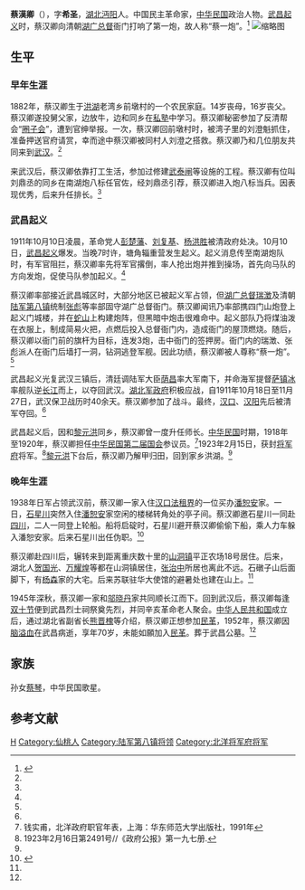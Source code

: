 {{Infobox Officeholder
|姓名=蔡漢卿
|圖像=File:蔡漢卿2.jpg
|圖像大小=200px
|圖像說明=  
|字    = 字希聖
|號    = 
|別名    = 
|出生日期 = 
|出生地點 = 
|逝世日期 = 
|逝世地點 = 
|死因    = 
|墓地    = 
|籍貫    = 
|政黨    = 
|parents  = 
|配偶   =
|伴侶    = 
|relatives  =  
|children  =  
|著作    = 
|past    = 
}}
'''蔡漢卿'''（{{bd|1882年||1952年|}}），字'''希圣'''，[[湖北|湖北]][[沔阳|沔阳]]人。中国民主革命家，[[中华民国|中华民国]]政治人物。[[武昌起义|武昌起义]]时，蔡汉卿向清朝[[湖广总督|湖广总督]]衙门打响了第一炮，故人称“蔡一炮”。<ref name=zgqnw>{{Cite web |url=http://news.youth.cn/zt/xhbns/hspl/201103/t20110322_1521143.htm |title=蔡汉卿放响“辛亥首义第一炮” ，中国青年网，2011-03-22 |accessdate=2013-06-01 |archive-date=2013-06-26 |archive-url=https://web.archive.org/web/20130626145915/http://news.youth.cn/zt/xhbns/hspl/201103/t20110322_1521143.htm |dead-url=no }}</ref>
[[File:蔡漢卿.jpg|缩略图]]
==生平==
===早年生涯===
1882年，蔡汉卿生于[[洪湖|洪湖]]老湾乡前墩村的一个农民家庭。14岁丧母，16岁丧父。蔡汉卿遂投舅父家，边放牛，边和同乡在[[私塾|私塾]]中学习。蔡汉卿秘密参加了反清帮会“[[圈子会|圈子会]]”，遭到官绅举报。一次，蔡汉卿回前墩村时，被湾子里的刘澄魁抓住，准备押送官府请赏，幸而途中蔡汉卿被同村人刘澄之搭救。蔡汉卿乃和几位朋友共同来到[[武汉|武汉]]。<ref name=zgqnw/>

来武汉后，蔡汉卿依靠打工生活，参加过修建[[武泰闸|武泰闸]]等设施的工程。蔡汉卿有位叫刘鼎丞的同乡在南湖炮八标任官佐，经刘鼎丞引荐，蔡汉卿进入炮八标当兵。因表现优秀，后来升任排长。<ref name=zgqnw/>

===武昌起义===
1911年10月10日凌晨，革命党人[[彭楚藩|彭楚藩]]、[[刘复基|刘复基]]、[[杨洪胜|杨洪胜]]被清政府处决。10月10日，[[武昌起义|武昌起义]]爆发。当晚7时许，塘角辎重营发生起义。起义消息传至南湖炮队时，有军官阻拦，蔡汉卿率先将军官撂倒，率人抢出炮并推到操场，首先向马队的方向发炮，促使马队参加起义。<ref name=zgqnw/>

蔡汉卿率部接近武昌城区时，大部分地区已被起义军占领，但[[湖广总督|湖广总督]][[瑞澂|瑞澂]]及清朝[[陆军第八镇|陆军第八镇]]统制[[张彪|张彪]]等率部固守湖广总督衙门。蔡汉卿闻讯乃率部携四门山炮登上起义门城楼，并在[[蛇山|蛇山]]上构建炮阵，但黑暗中炮击很难命中。起义部队乃将煤油泼在衣服上，制成简易火把，点燃后投入总督衙门内，造成衙门的屋顶燃烧。随后，蔡汉卿以衙门前的旗杆为目标，连发3炮，击中衙门的签押房。衙门内的瑞澂、张彪派人在衙门后墙打一洞，钻洞逃登军舰。因此功绩，蔡汉卿被人尊称“蔡一炮”。<ref name=zgqnw/>

武昌起义光复武汉三镇后，清廷调陆军大臣[[荫昌|荫昌]]率大军南下，并命海军提督[[萨镇冰|萨镇冰]]率舰队逆[[长江|长江]]而上，以夺回武汉。[[湖北军政府|湖北军政府]]积极应战，自1911年10月18日至11月27日，武汉保卫战历时40余天。蔡汉卿参加了战斗。最终，[[汉口|汉口]]、[[汉阳|汉阳]]先后被清军夺回。<ref name=zgqnw/>

武昌起义后，因和[[黎元洪|黎元洪]]同乡，蔡汉卿曾一度升任师长。[[中华民国|中华民国]]时期，1918年至1920年，蔡汉卿担任[[中华民国第二届国会|中华民国第二届国会]]参议员。<ref>钱实甫，北洋政府职官年表，上海：华东师范大学出版社，1991年</ref>1923年2月15日，获封[[北洋将军府|将军府]]将军。<ref>1923年2月16日第2491号//《政府公报》第一九七册.</ref>[[黎元洪|黎元洪]]下台后，蔡汉卿乃解甲归田，回到家乡洪湖。<ref name=zgqnw/>

===晚年生涯===
1938年日军占领武汉前，蔡汉卿一家入住[[汉口法租界|汉口法租界]]的一位买办[[潘恕安|潘恕安]]家。一日，[[石星川|石星川]]突然入住[[潘恕安|潘恕安]]家空闲的楼梯转角处的亭子间。蔡汉卿邀石星川一同赴[[四川|四川]]，二人一同登上轮船。船将启碇时，石星川避开蔡汉卿偷偷下船，乘人力车躲入潘恕安家。后来石星川出任伪职。<ref name=xhbn>{{Cite web |url=http://www.jidianol.com/subject/ArticleDetail.aspx?eid=410000221&aid=464 |title=蔡汉卿浴血奋战保卫武汉 晚年常祭拜革命先烈，辛亥百年专题，2011-09-27 |accessdate=2013-06-01 |archive-date=2016-03-04 |archive-url=https://web.archive.org/web/20160304124836/http://www.jidianol.com/subject/ArticleDetail.aspx?eid=410000221&aid=464 |dead-url=no }}</ref>

蔡汉卿赴四川后，辗转来到距离重庆数十里的[[山洞镇|山洞镇]]平正农场18号居住。后来，湖北人[[贺国光|贺国光]]、[[万耀煌|万耀煌]]等都在山洞镇居住，[[张治中|张治中]]所居也离此不远。石礅子山后面脚下，有[[杨森|杨森]]家的大宅。后来苏联驻华大使馆的避暑处也建在山上。<ref name=xhbn/>

1945年深秋，蔡汉卿一家和[[邬晓丹|邬晓丹]]家共同顺长江而下。回到武汉后，蔡汉卿每逢[[双十节|双十节]]便到武昌烈士祠祭奠先烈，并同辛亥革命老人聚会。[[中华人民共和国|中华人民共和国]]成立后，通过湖北省副省长[[熊晋槐|熊晋槐]]等介绍，蔡汉卿正想参加[[民革|民革]]，1952年，蔡汉卿因[[脑溢血|脑溢血]]在武昌病逝，享年70岁，未能如願加入[[民革|民革]]。葬于武昌公墓。<ref name=xhbn/>

== 家族 ==
孙女[[蔡琴|蔡琴]]，中华民国歌星。

==参考文献==
{{reflist}}

{{中華民國第二屆國會參議院議員}}

{{Authority control}}

{{DEFAULTSORT:}}
[[Category:蔡姓|H]]
[[Category:仙桃人|Category:仙桃人]]
[[Category:陆军第八镇将领|Category:陆军第八镇将领]]
[[Category:北洋将军府将军|Category:北洋将军府将军]]